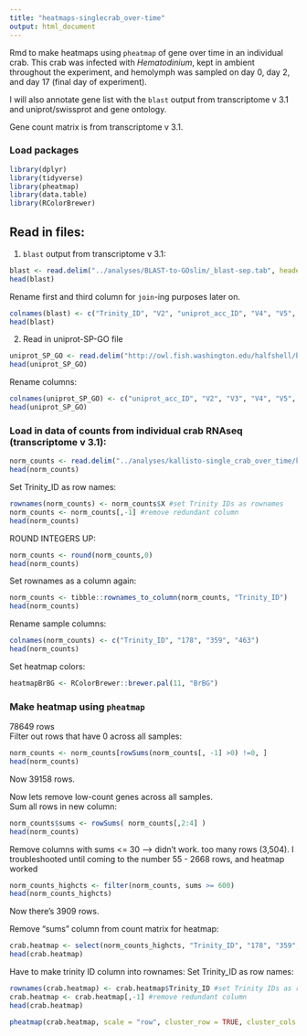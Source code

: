 ```yaml
---
title: "heatmaps-singlecrab_over-time"
output: html_document
---
```

Rmd to make heatmaps using `pheatmap` of gene over time in an individual crab. This crab was infected with _Hematodinium_, kept in ambient throughout the experiment, and hemolymph was sampled on day 0, day 2, and day 17 (final day of experiment). 

I will also annotate gene list with the `blast` output from transcriptome v 3.1 and uniprot/swissprot and gene ontology. 

Gene count matrix is from transcriptome v 3.1. 

### Load packages
```r
library(dplyr)
library(tidyverse)
library(pheatmap)
library(data.table)
library(RColorBrewer)
```

## Read in files: 

1. `blast` output from transcriptome v 3.1:
```r
blast <- read.delim("../analyses/BLAST-to-GOslim/_blast-sep.tab", header = FALSE)
head(blast)
```

Rename first and third column for `join`-ing purposes later on. 
```r
colnames(blast) <- c("Trinity_ID", "V2", "uniprot_acc_ID", "V4", "V5", "V6", "V7", "V8", "V9", "V10", "V11", "V12", "V13", "V14")
head(blast)
```

2. Read in uniprot-SP-GO file
```r
uniprot_SP_GO <- read.delim("http://owl.fish.washington.edu/halfshell/bu-alanine-wd/17-07-20/uniprot-SP-GO.sorted", sep = '\t', header = FALSE)
head(uniprot_SP_GO)
```

Rename columns:
```r
colnames(uniprot_SP_GO) <- c("uniprot_acc_ID", "V2", "V3", "V4", "V5", "V6", "V7", "V8", "V9", "V10", "V11", "V12")
head(uniprot_SP_GO)
```

### Load in data of counts from individual crab RNAseq (transcriptome v 3.1):   
```r
norm_counts <- read.delim("../analyses/kallisto-single_crab_over_time/kallisto-single-crab.isoform.counts.matrix")
head(norm_counts)
```

Set Trinity_ID as row names:
```r
rownames(norm_counts) <- norm_counts$X #set Trinity IDs as rownames
norm_counts <- norm_counts[,-1] #remove redundant column
head(norm_counts)
```

ROUND INTEGERS UP:
```r
norm_counts <- round(norm_counts,0)
head(norm_counts)
```

Set rownames as a column again:     
```r
norm_counts <- tibble::rownames_to_column(norm_counts, "Trinity_ID")
head(norm_counts)
```

Rename sample columns: 
```r
colnames(norm_counts) <- c("Trinity_ID", "178", "359", "463")
head(norm_counts)
```

Set heatmap colors:
```r
heatmapBrBG <- RColorBrewer::brewer.pal(11, "BrBG")
```

### Make heatmap using `pheatmap`
78649 rows      
Filter out rows that have 0 across all samples:
```r
norm_counts <- norm_counts[rowSums(norm_counts[, -1] >0) !=0, ]
head(norm_counts)
```
Now 39158 rows.    

Now lets remove low-count genes across all samples.        
Sum all rows in new column:            
```r
norm_counts$sums <- rowSums( norm_counts[,2:4] )
head(norm_counts)
```

Remove columns with sums <= 30 --> didn't work. too many rows (3,504). I troubleshooted until coming to the number 55 - 2668 rows, and heatmap worked
```r
norm_counts_highcts <- filter(norm_counts, sums >= 600)
head(norm_counts_highcts)
```
Now there's 3909 rows. 

Remove "sums" column from count matrix for heatmap:      
```r
crab.heatmap <- select(norm_counts_highcts, "Trinity_ID", "178", "359", "463")
head(crab.heatmap)
```

Have to make trinity ID column into rownames:
Set Trinity_ID as row names:
```r
rownames(crab.heatmap) <- crab.heatmap$Trinity_ID #set Trinity IDs as rownames
crab.heatmap <- crab.heatmap[,-1] #remove redundant column
head(crab.heatmap)
```

```r
pheatmap(crab.heatmap, scale = "row", cluster_row = TRUE, cluster_cols = FALSE, clustering_distance_rows = "euclidean", clustering_method = "average", show_rownames = FALSE, show_colnames = TRUE, treeheight_col = 80, legend = TRUE, color = heatmapBrBG, fontsize_col = 12, fontsize_row = 12)
```










